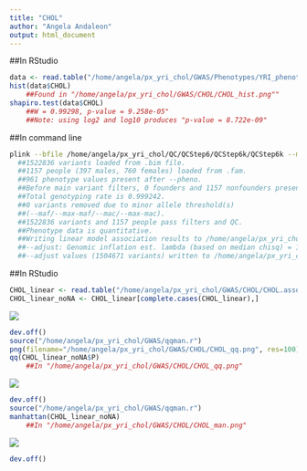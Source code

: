 ```yaml
---
title: "CHOL"
author: "Angela Andaleon"
output: html_document
---
```


##In RStudio

```r
data <- read.table("/home/angela/px_yri_chol/GWAS/Phenotypes/YRI_phenotypes.txt", header = T)
hist(data$CHOL)
	##Found in "/home/angela/px_yri_chol/GWAS/CHOL/CHOL_hist.png""
shapiro.test(data$CHOL)
	##W = 0.99298, p-value = 9.258e-05"
	##Note: using log2 and log10 produces "p-value = 8.722e-09"
```

##In command line

```bash
plink --bfile /home/angela/px_yri_chol/QC/QCStep6/QCStep6k/QCStep6k --maf 0.05 --linear --adjust --pheno /home/angela/px_yri_chol/GWAS/Phenotypes/YRI_phenotypes.txt --pheno-name CHOL --out /home/angela/px_yri_chol/GWAS/CHOL/CHOL
  ##1522836 variants loaded from .bim file.
  ##1157 people (397 males, 760 females) loaded from .fam.
  ##961 phenotype values present after --pheno.
  ##Before main variant filters, 0 founders and 1157 nonfounders present.
  ##Total genotyping rate is 0.999242.
  ##0 variants removed due to minor allele threshold(s)
  ##(--maf/--max-maf/--mac/--max-mac).
  ##1522836 variants and 1157 people pass filters and QC.
  ##Phenotype data is quantitative.
  ##Writing linear model association results to /home/angela/px_yri_chol/GWAS/CHOL/CHOL.assoc.linear ... done.
  ##--adjust: Genomic inflation est. lambda (based on median chisq) = 1.
  ##--adjust values (1504671 variants) written to /home/angela/px_yri_chol/GWAS/CHOL/CHOL.assoc.linear.adjusted .

```

##In RStudio

```r
CHOL_linear <- read.table("/home/angela/px_yri_chol/GWAS/CHOL/CHOL.assoc.linear", header = T)
CHOL_linear_noNA <- CHOL_linear[complete.cases(CHOL_linear),]
```
![](/home/angela/px_yri_chol/GWAS/CHOL/CHOL_topSNPs.png)
```r
dev.off()
source("/home/angela/px_yri_chol/GWAS/qqman.r")
png(filename="/home/angela/px_yri_chol/GWAS/CHOL/CHOL_qq.png", res=100)
qq(CHOL_linear_noNA$P)
	##In "/home/angela/px_yri_chol/GWAS/CHOL/CHOL_qq.png"
```
![](/home/angela/px_yri_chol/GWAS/CHOL/CHOL_qq.png)
```r
dev.off()
source("/home/angela/px_yri_chol/GWAS/qqman.r")
manhattan(CHOL_linear_noNA)
	##In "/home/angela/px_yri_chol/GWAS/CHOL/CHOL_man.png"
```
![](/home/angela/px_yri_chol/GWAS/CHOL/CHOL_man.png)
```r
dev.off()
```